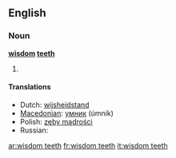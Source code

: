 ==English==

===Noun===
'''[[wisdom]] [[teeth]]'''

# {{plural of|wisdom tooth}}

====Translations====
* Dutch: [[wijsheidstand]] {{m}}
* [[Macedonian]]: [[умник]] (úmnik) {{m}}
* Polish: [[zęby mądrości]] {{m|p}}
* Russian: {{t-|ru|зубы мудрости|m|p|tr=zúby múdrosti|sc=Cyrl}}

[[ar:wisdom teeth]]
[[fr:wisdom teeth]]
[[it:wisdom teeth]]
